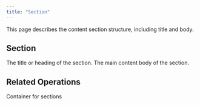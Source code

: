 ```yaml
---
title: "Section"
---
```

This page describes the content section structure, including title and body.

## Section

<ParamField path="title" type="String!" required>
  The title or heading of the section.
</ParamField>

<ParamField path="content" type="String!" required>
  The main content body of the section.
</ParamField>

## Related Operations

<CardGroup cols={2}>
  <Card title="DeltaElement Schema" icon="cube" href="/integrations/graphql-api/objects/delta-element">
    Container for sections
  </Card>
</CardGroup>